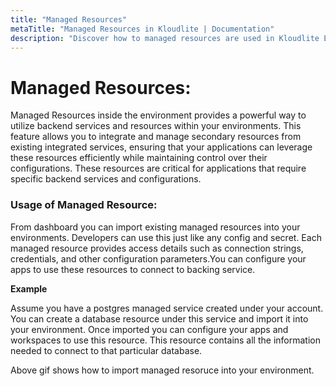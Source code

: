 ```yaml
---
title: "Managed Resources"  
metaTitle: "Managed Resources in Kloudlite | Documentation"  
description: "Discover how to managed resources are used in Kloudlite Environments."
---
```



# Managed Resources:

Managed Resources inside the environment provides a powerful way to utilize backend services and resources within your environments. This feature allows you to integrate and manage secondary resources from existing integrated services, ensuring that your applications can leverage these resources efficiently while maintaining control over their configurations. These resources are critical for applications that require specific backend services and configurations.

### Usage of Managed Resource:

From dashboard you can import existing managed resources into your environments. Developers can use this just like any config and secret.
Each managed resource provides access details such as connection strings, credentials, and other configuration parameters.You can configure 
your apps to use these resources to connect to backing service.

**Example**

Assume you have a postgres managed service created under your account. You can create a database resource under this service and import it 
into your environment. Once imported you can configure your apps and workspaces to use this resource. This resource contains all the information 
needed to connect to that particular database.

<VideoPlayer src="/docs/environment/import-resource.mp4"/>

Above gif shows how to import managed resoruce into your environment.

